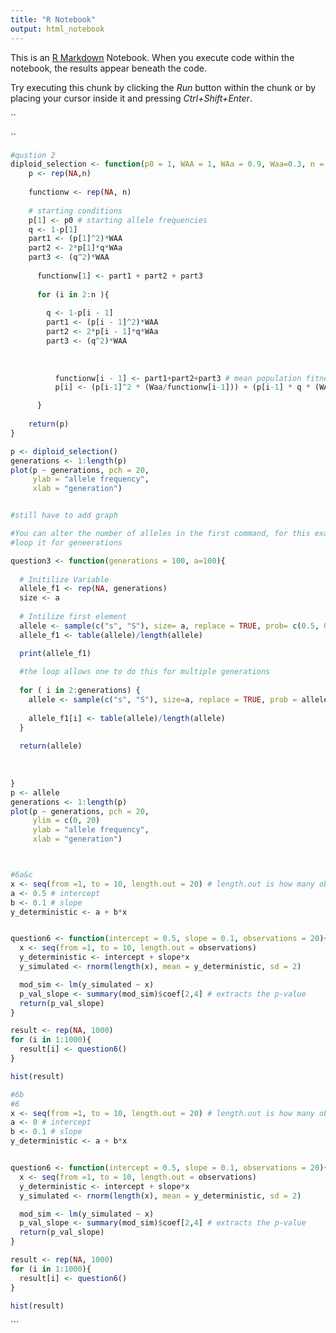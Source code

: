 ---
title: "R Notebook"
output: html_notebook
---

This is an [R Markdown](http://rmarkdown.rstudio.com) Notebook. When you execute code within the notebook, the results appear beneath the code. 

Try executing this chunk by clicking the *Run* button within the chunk or by placing your cursor inside it and pressing *Ctrl+Shift+Enter*. 

``

``
```{r echo=TRUE} 
#qustion 2
diploid_selection <- function(p0 = 1, WAA = 1, WAa = 0.9, Waa=0.3, n = 100) {
    p <- rep(NA,n)  
    
    functionw <- rep(NA, n)
     
    # starting conditions
   	p[1] <- p0 # starting allele frequencies
   	q <- 1-p[1]
   	part1 <- (p[1]^2)*WAA
   	part2 <- 2*p[1]*q*WAa
   	part3 <- (q^2)*WAA
   	
	  functionw[1] <- part1 + part2 + part3
	 
	  for (i in 2:n ){
	   
	    q <- 1-p[i - 1]
	    part1 <- (p[i - 1]^2)*WAA
	    part2 <- 2*p[i - 1]*q*WAa
	    part3 <- (q^2)*WAA
	    
	 
	    
		  functionw[i - 1] <- part1+part2+part3 # mean population fitness
		  p[i] <- (p[i-1]^2 * (Waa/functionw[i-1])) + (p[i-1] * q * (WAa/functionw[i-1]))

	  }
    
    return(p)
}

p <- diploid_selection()
generations <- 1:length(p)
plot(p ~ generations, pch = 20, 
     ylab = "allele frequency", 
     xlab = "generation")


#still have to add graph
```
```{r}

#You can alter the number of alleles in the first command, for this example, i have set it to 100 
#loop it for geneerations 

question3 <- function(generations = 100, a=100){
  
  # Initilize Variable
  allele_f1 <- rep(NA, generations)
  size <- a
  
  # Intilize first element
  allele <- sample(c("s", "S"), size= a, replace = TRUE, prob= c(0.5, 0.5))         
  allele_f1 <- table(allele)/length(allele)

  print(allele_f1)
  
  #the loop allows one to do this for multiple generations
  
  for ( i in 2:generations) {
    allele <- sample(c("s", "S"), size=a, replace = TRUE, prob = allele_f1[i - 1])
    
    allele_f1[i] <- table(allele)/length(allele)
  }
  
  return(allele)
  
  
  
}
p <- allele
generations <- 1:length(p)
plot(p ~ generations, pch = 20, 
     ylim = c(0, 20)
     ylab = "allele frequency", 
     xlab = "generation")




```

```{r}
#6a&c
x <- seq(from =1, to = 10, length.out = 20) # length.out is how many observations we will have
a <- 0.5 # intercept
b <- 0.1 # slope
y_deterministic <- a + b*x


question6 <- function(intercept = 0.5, slope = 0.1, observations = 20){
  x <- seq(from =1, to = 10, length.out = observations)
  y_deterministic <- intercept + slope*x
  y_simulated <- rnorm(length(x), mean = y_deterministic, sd = 2)

  mod_sim <- lm(y_simulated ~ x)
  p_val_slope <- summary(mod_sim)$coef[2,4] # extracts the p-value
  return(p_val_slope)
}

result <- rep(NA, 1000)
for (i in 1:1000){
  result[i] <- question6()
}

hist(result)


```

```{r}
#6b
#6
x <- seq(from =1, to = 10, length.out = 20) # length.out is how many observations we will have
a <- 0 # intercept
b <- 0.1 # slope
y_deterministic <- a + b*x


question6 <- function(intercept = 0.5, slope = 0.1, observations = 20){
  x <- seq(from =1, to = 10, length.out = observations)
  y_deterministic <- intercept + slope*x
  y_simulated <- rnorm(length(x), mean = y_deterministic, sd = 2)

  mod_sim <- lm(y_simulated ~ x)
  p_val_slope <- summary(mod_sim)$coef[2,4] # extracts the p-value
  return(p_val_slope)
}

result <- rep(NA, 1000)
for (i in 1:1000){
  result[i] <- question6()
}

hist(result)
```

```



